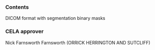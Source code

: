 ### Contents
DICOM format with segmentation binary masks

### CELA approver
Nick Farnsworth Farnsworth (ORRICK HERRINGTON AND SUTCLIFF)